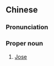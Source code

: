 ==Chinese==
{{zh-forms}}

===Pronunciation===
{{zh-pron
|m=Héxī
|cat=pn
}}

===Proper noun===
{{zh-proper noun}}

# [[Jose]]